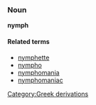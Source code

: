 ===Noun===
'''nymph'''

====Related terms====
*[[nymphette]]
*[[nympho]]
*[[nymphomania]]
*[[nymphomaniac]]
[[Category:Greek derivations]]